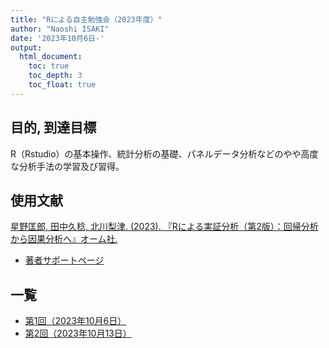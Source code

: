 ```yaml
---
title: "Rによる自主勉強会（2023年度）"
author: "Naoshi ISAKI"
date: '2023年10月6日-'
output:
  html_document:
    toc: true
    toc_depth: 3
    toc_float: true
---
```

## 目的, 到達目標
R（Rstudio）の基本操作、統計分析の基礎、パネルデータ分析などのやや高度な分析手法の学習及び習得。

## 使用文献
[星野匡郎, 田中久稔, 北川梨津. (2023). 『Rによる実証分析（第2版）：回帰分析から因果分析へ』オーム社.](https://www.ohmsha.co.jp/book/9784274230028/)

- [著者サポートページ](https://www.rniyoru.com/)

## 一覧
- [第1回（2023年10月6日）](https://naoshi-isaki.github.io/rweek1.html)
- [第2回（2023年10月13日）](https://naoshi-isaki.github.io/rweek2.html)